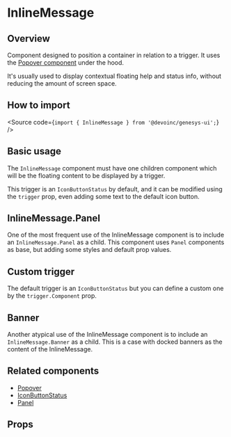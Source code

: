 

<Meta of={Stories} />

# InlineMessage

## Overview

Component designed to position a container in relation to a trigger.
It uses the [Popover component](?path=/docs/components-core-navigation-popover--docs) under the hood.

It's usually used to display contextual floating help and status info, without reducing
the amount of screen space.

<Canvas of={Stories.Base} />

## How to import

<Source code={`import { InlineMessage } from '@devoinc/genesys-ui';`} />

## Basic usage

The `InlineMessage` component must have one children component which will be the floating content to be displayed by a trigger.

This trigger is an `IconButtonStatus` by default, and it can be modified using the `trigger` prop,
even adding some text to the default icon button.

<Source of={Stories.Base} />

## InlineMessage.Panel

One of the most frequent use of the InlineMessage component is to include an `InlineMessage.Panel` as a child.
This component uses `Panel` components as base, but adding some styles and default prop values.

<Source of={Stories.WithPanel} />

## Custom trigger

The default trigger is an `IconButtonStatus` but you can define a custom one by the `trigger.Component` prop.

<Source of={Stories.CustomTrigger} />

## Banner

Another atypical use of the InlineMessage component is to include an `InlineMessage.Banner` as a child.
This is a case with docked banners as the content of the InlineMessage.

<Source of={Stories.Banner} />

## Related components

- [Popover](?path=/docs/components-navigation-popover--docs)
- [IconButtonStatus](?path=/docs/components-button-iconbuttonstatus--docs)
- [Panel](?path=/docs/components-layout-panel--docs)

## Props

<ArgTypes of={Stories} />
